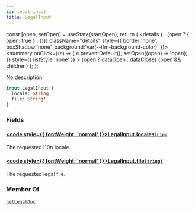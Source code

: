 ```yaml
---
id: legal-input
title: LegalInput
---
```









  const [open, setOpen] = useState(startOpen);
  return (
    <details {...(open ? { open: true } : {})} className="details" style={{ border:'none', boxShadow:'none', background:'var(--ifm-background-color)' }}>
      <summary
        onClick={(e) => {
          e.preventDefault();
          setOpen((open) => !open);
        }}
        style={{ listStyle:'none' }}
      >
      {open ? dataOpen : dataClose}
      </summary>
      {open && children}
    </details>
  );
};








No description


```graphql
input LegalInput {
  locale: String
  file: String!
}
```




### Fields

#### [<code style={{ fontWeight: 'normal' }}>LegalInput.<b>locale</b></code>](#)<Bullet />[`String`](/gql-api/types/scalars/string.mdx) <Badge class="badge badge--secondary" text="scalar"/> 
The requested l10n locale.


#### [<code style={{ fontWeight: 'normal' }}>LegalInput.<b>file</b></code>](#)<Bullet />[`String!`](/gql-api/types/scalars/string.mdx) <Badge class="badge badge--secondary" text="non-null"/> <Badge class="badge badge--secondary" text="scalar"/> 
The requested legal file.






### Member Of

[`getLegalDoc`](/gql-api/api/queries/get-legal-doc.mdx)  <Badge class="badge badge--secondary" text="query"/>

